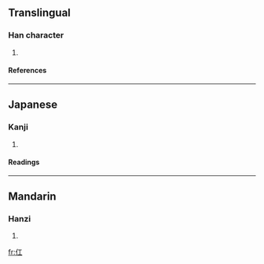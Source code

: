 ==Translingual==
===Han character===
{{Han char|rad=人|as=03|sn=5|four=2121<sub>0</sub>|canj=人一 (OM), XX人一 (XXOM)}}
# {{defn|Han|sort=人03}}
====References====
{{Han ref|kx=0093.020|dkj=00377|dj=0196.060|hdz=10112.040|uh=4EDC|ud=20188|bh=C966|bd=51558}}
----
==Japanese==
===Kanji===
{{ja-kanji|grade=|rs=人03}}
# {{defn|Japanese}}
====Readings====
{{ja-readings|on=[[こう]] (kō), [[だ]] (da)|kun=}}
----
==Mandarin==
===Hanzi===
{{cmn-hanzi|pin=[[hóng]] (hong2)|wg=hung<sup>2</sup>}}
# {{defn|Mandarin}}

[[fr:仜]]